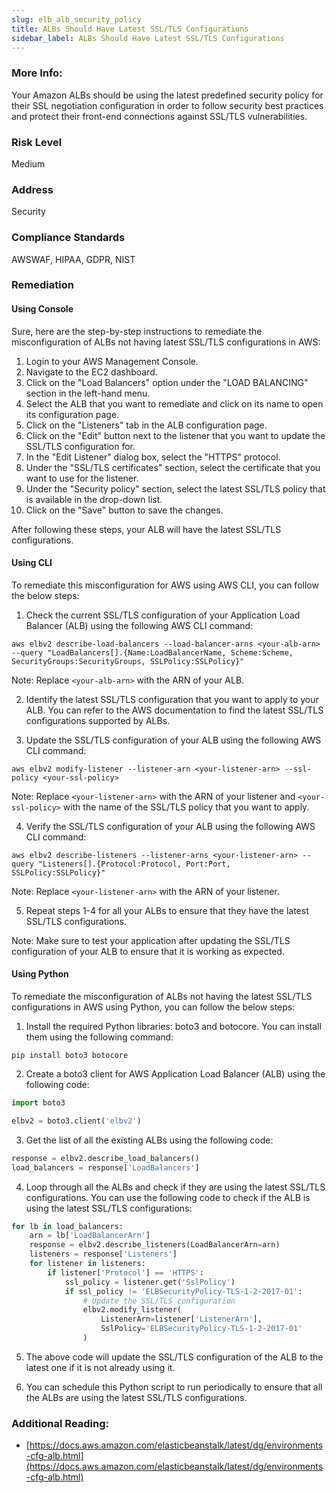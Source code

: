 ```yaml
---
slug: elb_alb_security_policy
title: ALBs Should Have Latest SSL/TLS Configurations
sidebar_label: ALBs Should Have Latest SSL/TLS Configurations
---
```


### More Info:

Your Amazon ALBs should be using the latest predefined security policy for their SSL negotiation configuration in order to follow security best practices and protect their front-end connections against SSL/TLS vulnerabilities.

### Risk Level

Medium

### Address

Security

### Compliance Standards

AWSWAF, HIPAA, GDPR, NIST

### Remediation

#### Using Console

Sure, here are the step-by-step instructions to remediate the misconfiguration of ALBs not having latest SSL/TLS configurations in AWS:

1. Login to your AWS Management Console.
2. Navigate to the EC2 dashboard.
3. Click on the "Load Balancers" option under the "LOAD BALANCING" section in the left-hand menu.
4. Select the ALB that you want to remediate and click on its name to open its configuration page.
5. Click on the "Listeners" tab in the ALB configuration page.
6. Click on the "Edit" button next to the listener that you want to update the SSL/TLS configuration for.
7. In the "Edit Listener" dialog box, select the "HTTPS" protocol.
8. Under the "SSL/TLS certificates" section, select the certificate that you want to use for the listener.
9. Under the "Security policy" section, select the latest SSL/TLS policy that is available in the drop-down list.
10. Click on the "Save" button to save the changes.

After following these steps, your ALB will have the latest SSL/TLS configurations.

#### Using CLI

To remediate this misconfiguration for AWS using AWS CLI, you can follow the below steps:

1. Check the current SSL/TLS configuration of your Application Load Balancer (ALB) using the following AWS CLI command:
```
aws elbv2 describe-load-balancers --load-balancer-arns <your-alb-arn> --query "LoadBalancers[].{Name:LoadBalancerName, Scheme:Scheme, SecurityGroups:SecurityGroups, SSLPolicy:SSLPolicy}"
```
Note: Replace `<your-alb-arn>` with the ARN of your ALB.

2. Identify the latest SSL/TLS configuration that you want to apply to your ALB. You can refer to the AWS documentation to find the latest SSL/TLS configurations supported by ALBs.

3. Update the SSL/TLS configuration of your ALB using the following AWS CLI command:
```
aws elbv2 modify-listener --listener-arn <your-listener-arn> --ssl-policy <your-ssl-policy>
```
Note: Replace `<your-listener-arn>` with the ARN of your listener and `<your-ssl-policy>` with the name of the SSL/TLS policy that you want to apply.

4. Verify the SSL/TLS configuration of your ALB using the following AWS CLI command:
```
aws elbv2 describe-listeners --listener-arns <your-listener-arn> --query "Listeners[].{Protocol:Protocol, Port:Port, SSLPolicy:SSLPolicy}"
```
Note: Replace `<your-listener-arn>` with the ARN of your listener.

5. Repeat steps 1-4 for all your ALBs to ensure that they have the latest SSL/TLS configurations.

Note: Make sure to test your application after updating the SSL/TLS configuration of your ALB to ensure that it is working as expected.

#### Using Python

To remediate the misconfiguration of ALBs not having the latest SSL/TLS configurations in AWS using Python, you can follow the below steps:

1. Install the required Python libraries: boto3 and botocore. You can install them using the following command:

```
pip install boto3 botocore
```

2. Create a boto3 client for AWS Application Load Balancer (ALB) using the following code:

```python
import boto3

elbv2 = boto3.client('elbv2')
```

3. Get the list of all the existing ALBs using the following code:

```python
response = elbv2.describe_load_balancers()
load_balancers = response['LoadBalancers']
```

4. Loop through all the ALBs and check if they are using the latest SSL/TLS configurations. You can use the following code to check if the ALB is using the latest SSL/TLS configurations:

```python
for lb in load_balancers:
    arn = lb['LoadBalancerArn']
    response = elbv2.describe_listeners(LoadBalancerArn=arn)
    listeners = response['Listeners']
    for listener in listeners:
        if listener['Protocol'] == 'HTTPS':
            ssl_policy = listener.get('SslPolicy')
            if ssl_policy != 'ELBSecurityPolicy-TLS-1-2-2017-01':
                # Update the SSL/TLS configuration
                elbv2.modify_listener(
                    ListenerArn=listener['ListenerArn'],
                    SslPolicy='ELBSecurityPolicy-TLS-1-2-2017-01'
                )
```

5. The above code will update the SSL/TLS configuration of the ALB to the latest one if it is not already using it.

6. You can schedule this Python script to run periodically to ensure that all the ALBs are using the latest SSL/TLS configurations.

### Additional Reading:

- [https://docs.aws.amazon.com/elasticbeanstalk/latest/dg/environments-cfg-alb.html](https://docs.aws.amazon.com/elasticbeanstalk/latest/dg/environments-cfg-alb.html) 

